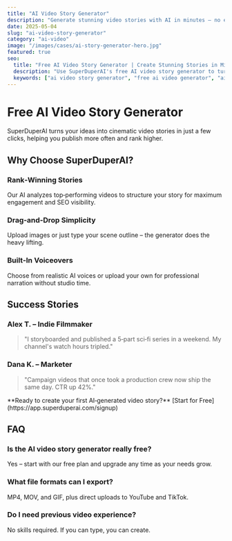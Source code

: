 ```yaml
---
title: "AI Video Story Generator"
description: "Generate stunning video stories with AI in minutes – no editing skills needed."
date: 2025-05-04
slug: "ai-video-story-generator"
category: "ai-video"
image: "/images/cases/ai-story-generator-hero.jpg"
featured: true
seo:
  title: "Free AI Video Story Generator | Create Stunning Stories in Minutes | SuperDuperAI"
  description: "Use SuperDuperAI's free AI video story generator to turn text prompts into captivating videos fast. Perfect for YouTube, TikTok, Instagram."
  keywords: ["ai video story generator", "free ai video generator", "ai story video maker", "create video from text", "video ai", "SuperDuperAI"]
---
```


# Free AI Video Story Generator

SuperDuperAI turns your ideas into cinematic video stories in just a few clicks, helping you publish more often and rank higher.

<FeatureGrid>
  <Feature title="Create in Minutes" description="Turn any script or prompt into a full video story fast." icon="clock" />
  <Feature title="No Skills Needed" description="AI handles editing, effects, and sound so you don't have to." icon="wand" />
  <Feature title="Consistent Characters" description="Keep your protagonists on‑brand across every episode." icon="users" />
  <Feature title="Multi‑Platform Output" description="Export perfect ratios for YouTube, TikTok, Instagram, and more." icon="layout" />
</FeatureGrid>

## Why Choose SuperDuperAI?

### Rank‑Winning Stories

Our AI analyzes top‑performing videos to structure your story for maximum engagement and SEO visibility.

### Drag‑and‑Drop Simplicity

Upload images or just type your scene outline – the generator does the heavy lifting.

### Built‑In Voiceovers

Choose from realistic AI voices or upload your own for professional narration without studio time.

## Success Stories

### **Alex T. – Indie Filmmaker**

> "I storyboarded and published a 5‑part sci‑fi series in a weekend. My channel's watch hours tripled."

### **Dana K. – Marketer**

> "Campaign videos that once took a production crew now ship the same day. CTR up 42%."

<CTABox>
  **Ready to create your first AI‑generated video story?**  
  [Start for Free](https://app.superduperai.com/signup)
</CTABox>

## FAQ

### Is the AI video story generator really free?

Yes – start with our free plan and upgrade any time as your needs grow.

### What file formats can I export?

MP4, MOV, and GIF, plus direct uploads to YouTube and TikTok.

### Do I need previous video experience?

No skills required. If you can type, you can create. 